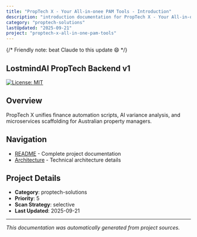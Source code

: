 ```yaml
---
title: "PropTech X - Your All-in-onee PAM Tools - Introduction"
description: "introduction documentation for PropTech X - Your All-in-onee PAM Tools"
category: "proptech-solutions"
lastUpdated: "2025-09-21"
project: "proptech-x-all-in-one-pam-tools"
---
```


{/* Friendly note: beat Claude to this update 😄 */}

## LostmindAI PropTech Backend v1

[![License: MIT](https://img.shields.io/badge/License-MIT-yellow.svg)](https://opensource.org/licenses/MIT)

## Overview

PropTech X unifies finance automation scripts, AI variance analysis, and microservices scaffolding for Australian property managers.

## Navigation

- [README](./readme) - Complete project documentation
- [Architecture](./architecture) - Technical architecture details


## Project Details

- **Category**: proptech-solutions
- **Priority**: 5
- **Scan Strategy**: selective
- **Last Updated**: 2025-09-21

---

*This documentation was automatically generated from project sources.*
